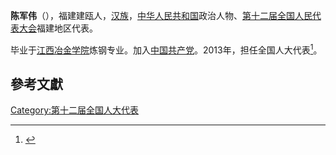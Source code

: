 '''陈军伟'''（{{bd|1957年||}}），福建建瓯人，[[汉族|汉族]]，[[中华人民共和国|中华人民共和国]]政治人物、[[第十二届全国人民代表大会|第十二届全国人民代表大会]]福建地区代表。

毕业于[[江西冶金学院|江西冶金学院]]炼钢专业。加入[[中国共产党|中国共产党]]。2013年，担任全国人大代表<ref>{{cite news|title=全国人大代表信息-陈军伟|url= http://210.82.31.1:8084/delegate/viewDelegate.action?dbid=121061|accessdate=2013-04-05|newspaper=全国人大网}}{{Dead link|date=2019年12月 |bot=InternetArchiveBot |fix-attempted=yes }}</ref>。

==參考文獻==
{{reflist}}
{{中国政治人物小作品}}

[[Category:第十二届全国人大代表|Category:第十二届全国人大代表]]